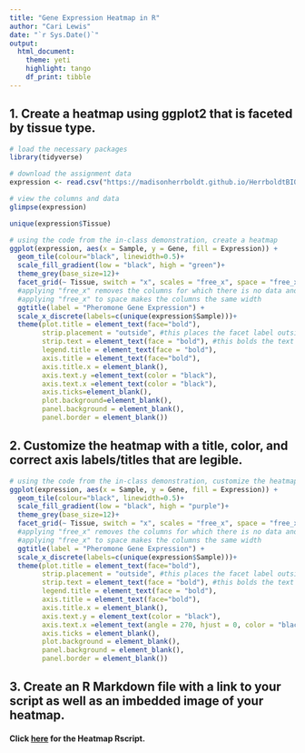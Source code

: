 ```yaml
---
title: "Gene Expression Heatmap in R"
author: "Cari Lewis"
date: "`r Sys.Date()`"
output: 
  html_document:
    theme: yeti
    highlight: tango
    df_print: tibble
---
```

 
## 1. Create a heatmap using ggplot2 that is faceted by tissue type. 
 
```R
# load the necessary packages
library(tidyverse)

# download the assignment data
expression <- read.csv("https://madisonherrboldt.github.io/HerrboldtBIOL7263/My_Lesson_Heatmaps/MAH_assignment_data.csv")

# view the columns and data
glimpse(expression)

unique(expression$Tissue)

# using the code from the in-class demonstration, create a heatmap
ggplot(expression, aes(x = Sample, y = Gene, fill = Expression)) +
  geom_tile(colour="black", linewidth=0.5)+ 
  scale_fill_gradient(low = "black", high = "green")+
  theme_grey(base_size=12)+
  facet_grid(~ Tissue, switch = "x", scales = "free_x", space = "free_x") + #switch moves the facet labels to the bottom
  #applying "free_x" removes the columns for which there is no data and
  #applying "free_x" to space makes the columns the same width
  ggtitle(label = "Pheromone Gene Expression") +
  scale_x_discrete(labels=c(unique(expression$Sample)))+
  theme(plot.title = element_text(face="bold"),
        strip.placement = "outside", #this places the facet label outside the x axis labels
        strip.text = element_text(face = "bold"), #this bolds the text in the facet label
        legend.title = element_text(face = "bold"),
        axis.title = element_text(face="bold"),
        axis.title.x = element_blank(),
        axis.text.y =element_text(color = "black"),
        axis.text.x =element_text(color = "black"),
        axis.ticks=element_blank(),
        plot.background=element_blank(),
        panel.background = element_blank(),
        panel.border = element_blank())
```
 
## 2. Customize the heatmap with a title, color, and correct axis labels/titles that are legible. 
  
```R
# using the code from the in-class demonstration, customize the heatmap
ggplot(expression, aes(x = Sample, y = Gene, fill = Expression)) +
  geom_tile(colour="black", linewidth=0.5)+ 
  scale_fill_gradient(low = "black", high = "purple")+
  theme_grey(base_size=12)+
  facet_grid(~ Tissue, switch = "x", scales = "free_x", space = "free_x") + #switch moves the facet labels to the bottom
  #applying "free_x" removes the columns for which there is no data and
  #applying "free_x" to space makes the columns the same width
  ggtitle(label = "Pheromone Gene Expression") +
  scale_x_discrete(labels=c(unique(expression$Sample)))+
  theme(plot.title = element_text(face="bold"),
        strip.placement = "outside", #this places the facet label outside the x axis labels
        strip.text = element_text(face = "bold"), #this bolds the text in the facet label
        legend.title = element_text(face = "bold"),
        axis.title = element_text(face="bold"),
        axis.title.x = element_blank(),
        axis.text.y = element_text(color = "black"),
        axis.text.x =element_text(angle = 270, hjust = 0, color = "black"),
        axis.ticks = element_blank(),
        plot.background = element_blank(),
        panel.background = element_blank(),
        panel.border = element_blank())
```
 
 
## 3. Create an R Markdown file with a link to your script as well as an imbedded image of your heatmap. 
 
#### Click [here](/Users/carilewis/Desktop/Dissertation/Bioinformatics/Data_Wrangling/LewisBIOL7263/Lesson5_Heatmaps_in_R.R) for the Heatmap Rscript.
 
 
 
